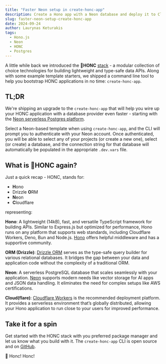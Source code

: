 ---
title: "Faster Neon setup in create-honc-app"
description: Create a Hono app with a Neon database and deploy it to Cloudflare Workers in no time
slug: faster-neon-setup-create-honc-app
date: 2024-09-24
author: Laurynas Keturakis
tags:
  - Hono.js
  - Neon
  - HONC
  - Postgres
---


A little while back we introduced the 🪿**HONC** [stack](https://honc.dev) - a modular collection of choice technologies for building lightweight and type-safe data APIs. Along with some example template starters, we shipped a command line tool to help you bootstrap HONC applications in no time: `create-honc-app`.

## TL;DR

We're shipping an upgrade to the `create-honc-app` that will help you wire up your HONC application with a database provider even faster - starting with the [Neon serverless Postgres platform](https://neon.tec).

Select a Neon-based template when using `create-honc-app`, and the CLI will prompt you to authenticate with your Neon account. Once authenticated, you will be able to select any of your projects (or create a new one), select (or create) a database, and the connection string for that database will automatically be populated in the appropriate `.dev.vars` file.

<PackageManagers type="create" pkg="honc-app@latest" />

## What is 🪿HONC again?

Just a quick recap - HONC, stands for:

- **H**ono
- Drizzle **O**RM
- **N**eon
- **C**loudflare

representing:

**Hono**: A lightweight (14kB), fast, and versatile TypeScript framework for building APIs. Similar to Express.js but optimized for performance, Hono runs on any platform that supports web standards, including Cloudflare Workers, Deno, Bun and Node.js. [Hono](https://hono.dev/) offers helpful middleware and has a supportive community.

**ORM (Drizzle)**: [Drizzle ORM](https://orm.drizzle.team/) serves as the type-safe query builder for various relational databases. It bridges the gap between your data and application code without the complexity of a traditional ORM.

**Neon**: A serverless PostgreSQL database that scales seamlessly with your application. [Neon](https://neon.tech) supports modern needs like vector storage for AI apps and JSON data handling. It eliminates the need for complex setups like AWS certifications.

**Cloud(flare)**: [Cloudflare Workers](https://workers.cloudflare.com/) is the recommended deployment platform. It provides a serverless environment that’s globally distributed, allowing your Hono application to run close to your users for improved performance.

## Take it for a spin

Get started with the HONC stack with you preferred package manager and let us know what you build with it. The `create-honc-app` CLI is open source and on [GitHub](https://github.com/fiberplane/create-honc-app).

<PackageManagers type="create" pkg="honc-app@latest" />

🪿 Honc! Honc!
